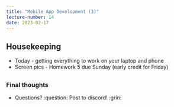 ```yaml
---
title: "Mobile App Development (3)"
lecture-number: 14
date: 2023-02-17
---
```



## Housekeeping

- Today - getting everything to work on your laptop and phone
- Screen pics - Homework 5 due Sunday (early credit for Friday)

## {background-color="black"}

### Final thoughts

- Questions? :question:    Post to discord! :grin:

